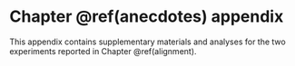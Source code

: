 # Chapter \@ref(anecdotes) appendix {#anecdotes-appendix}

\minitoc

This appendix contains supplementary materials and analyses for the two
experiments reported in Chapter \@ref(alignment). 
